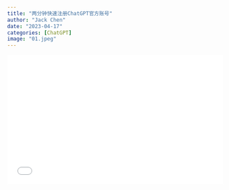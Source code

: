```yaml
---
title: "两分钟快速注册ChatGPT官方账号"
author: "Jack Chen"
date: "2023-04-17"
categories: [ChatGPT]
image: "01.jpeg"
---
```


<div style="position: relative; padding: 30% 45%;">

<iframe style="position: absolute; width: 100%; height: 100%; left: 0; top: 0;" src="//player.bilibili.com/player.html?bvid=BV1Ua411Q7JR&page=1" frameborder="no" scrolling="no">

</iframe>

</div> 
